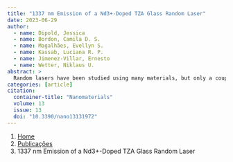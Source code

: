 ```yaml
---
title: "1337 nm Emission of a Nd3+-Doped TZA Glass Random Laser"
date: 2023-06-29
author:
  - name: Dipold, Jessica
  - name: Bordon, Camila D. S.
  - name: Magalhães, Evellyn S.
  - name: Kassab, Luciana R. P.
  - name: Jimenez-Villar, Ernesto
  - name: Wetter, Niklaus U.
abstract: > 
  Random lasers have been studied using many materials, but only a couple have used glass matrices. Here, we present a study of zinc tellurite and aluminum oxide doped with different percentages of neodymium oxide (4 wt.%, 8 wt.%, and 16 wt.%) and demonstrate for the first time random laser action at 1337 nm. Laser emission was verified and the laser pulse’s rise time and input–output power slope were obtained. A cavity composed of the sample’s pump surface and an effective mirror formed by a second, parallel layer at the gain-loss boundary was probably the main lasing mechanism of this random laser system. The reason for the absence of emission at 1064 nm is thought to be a measured temperature rise in the samples’ active volume.
categories: [article]
citation: 
  container-title: "Nanomaterials"
  volume: 13
  issue: 13
  doi: "10.3390/nano13131972"
---
```


```{=html}
<nav aria-label="breadcrumb">
  <ol class="breadcrumb">
    <li class="breadcrumb-item"><a href="../../index.html">Home</a></li>
    <li class="breadcrumb-item"><a href="../index.html">Publicações</a></li>
    <li class="breadcrumb-item active" aria-current="page">1337 nm Emission of a Nd3+-Doped TZA Glass Random Laser</li>
  </ol>
</nav>
```
